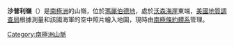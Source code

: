 {{Coord|86|18|S|129|10|W||display=title}}

'''沙普利嶺'''（{{lang-en|Watson Escarpment}}）是[[南極洲|南極洲]]的山嶺，位於[[瑪麗伯德地|瑪麗伯德地]]，處於[[沃森海崖|沃森海崖]]東端，[[美國地質調查局|美國地質調查局]]根據測量和該國海軍的空中照片繪入地圖，現時由[[南極條約體系|南極條約體系]]管理。

{{Antarctica-geo-stub}}
[[Category:南極洲山脈|Category:南極洲山脈]]